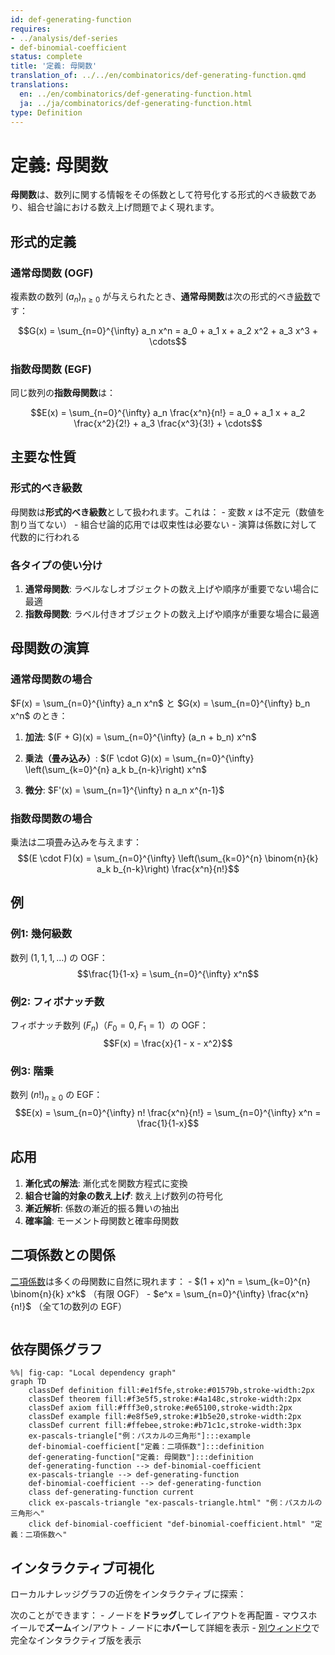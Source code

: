 ```yaml
---
id: def-generating-function
requires:
- ../analysis/def-series
- def-binomial-coefficient
status: complete
title: '定義: 母関数'
translation_of: ../../en/combinatorics/def-generating-function.qmd
translations:
  en: ../en/combinatorics/def-generating-function.html
  ja: ../ja/combinatorics/def-generating-function.html
type: Definition
---
```


# 定義: 母関数

**母関数**は、数列に関する情報をその係数として符号化する形式的べき級数であり、組合せ論における数え上げ問題でよく現れます。

## 形式的定義

### 通常母関数 (OGF)

複素数の数列 $(a_n)_{n \geq 0}$ が与えられたとき、**通常母関数**は次の形式的べき[級数](../analysis/def-series.qmd)です：

$$G(x) = \sum_{n=0}^{\infty} a_n x^n = a_0 + a_1 x + a_2 x^2 + a_3 x^3 + \cdots$$

### 指数母関数 (EGF)

同じ数列の**指数母関数**は：

$$E(x) = \sum_{n=0}^{\infty} a_n \frac{x^n}{n!} = a_0 + a_1 x + a_2 \frac{x^2}{2!} + a_3 \frac{x^3}{3!} + \cdots$$

## 主要な性質

### 形式的べき級数

母関数は**形式的べき級数**として扱われます。これは：
- 変数 $x$ は不定元（数値を割り当てない）
- 組合せ論的応用では収束性は必要ない
- 演算は係数に対して代数的に行われる

### 各タイプの使い分け

1. **通常母関数**: ラベルなしオブジェクトの数え上げや順序が重要でない場合に最適
2. **指数母関数**: ラベル付きオブジェクトの数え上げや順序が重要な場合に最適

## 母関数の演算

### 通常母関数の場合

$F(x) = \sum_{n=0}^{\infty} a_n x^n$ と $G(x) = \sum_{n=0}^{\infty} b_n x^n$ のとき：

1. **加法**: $(F + G)(x) = \sum_{n=0}^{\infty} (a_n + b_n) x^n$

2. **乗法（畳み込み）**: $(F \cdot G)(x) = \sum_{n=0}^{\infty} \left(\sum_{k=0}^{n} a_k b_{n-k}\right) x^n$

3. **微分**: $F'(x) = \sum_{n=1}^{\infty} n a_n x^{n-1}$

### 指数母関数の場合

乗法は二項畳み込みを与えます：
$$(E \cdot F)(x) = \sum_{n=0}^{\infty} \left(\sum_{k=0}^{n} \binom{n}{k} a_k b_{n-k}\right) \frac{x^n}{n!}$$

## 例

### 例1: 幾何級数

数列 $(1, 1, 1, \ldots)$ の OGF：
$$\frac{1}{1-x} = \sum_{n=0}^{\infty} x^n$$

### 例2: フィボナッチ数

フィボナッチ数列 $(F_n)$（$F_0 = 0, F_1 = 1$）の OGF：
$$F(x) = \frac{x}{1 - x - x^2}$$

### 例3: 階乗

数列 $(n!)_{n \geq 0}$ の EGF：
$$E(x) = \sum_{n=0}^{\infty} n! \frac{x^n}{n!} = \sum_{n=0}^{\infty} x^n = \frac{1}{1-x}$$

## 応用

1. **漸化式の解法**: 漸化式を関数方程式に変換
2. **組合せ論的対象の数え上げ**: 数え上げ数列の符号化
3. **漸近解析**: 係数の漸近的振る舞いの抽出
4. **確率論**: モーメント母関数と確率母関数

## 二項係数との関係

[二項係数](def-binomial-coefficient.qmd)は多くの母関数に自然に現れます：
- $(1 + x)^n = \sum_{k=0}^{n} \binom{n}{k} x^k$ （有限 OGF）
- $e^x = \sum_{n=0}^{\infty} \frac{x^n}{n!}$ （全て1の数列の EGF）

```mermaid
```

## 依存関係グラフ

```mermaid
%%| fig-cap: "Local dependency graph"
graph TD
    classDef definition fill:#e1f5fe,stroke:#01579b,stroke-width:2px
    classDef theorem fill:#f3e5f5,stroke:#4a148c,stroke-width:2px
    classDef axiom fill:#fff3e0,stroke:#e65100,stroke-width:2px
    classDef example fill:#e8f5e9,stroke:#1b5e20,stroke-width:2px
    classDef current fill:#ffebee,stroke:#b71c1c,stroke-width:3px
    ex-pascals-triangle["例：パスカルの三角形"]:::example
    def-binomial-coefficient["定義：二項係数"]:::definition
    def-generating-function["定義: 母関数"]:::definition
    def-generating-function --> def-binomial-coefficient
    ex-pascals-triangle --> def-generating-function
    def-binomial-coefficient --> def-generating-function
    class def-generating-function current
    click ex-pascals-triangle "ex-pascals-triangle.html" "例：パスカルの三角形へ"
    click def-binomial-coefficient "def-binomial-coefficient.html" "定義：二項係数へ"
```

## インタラクティブ可視化

ローカルナレッジグラフの近傍をインタラクティブに探索：

::: {.graph-viz data-id="def-generating-function" data-width="700" data-height="500"}
:::

次のことができます：
- ノードを**ドラッグ**してレイアウトを再配置
- マウスホイールで**ズーム**イン/アウト
- ノードに**ホバー**して詳細を表示
- [別ウィンドウ](../../output/interactive/ja/def-generating-function.html){target="_blank"}で完全なインタラクティブ版を表示
